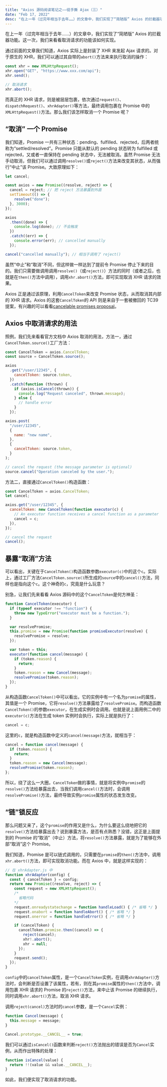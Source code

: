 ```yaml
---
title: "Axios 源码阅读笔记之——徒手撕 Ajax（三）"
date: "Feb 17, 2022"
desc: "在上一年（过完年相当于去年……）的文章中，我们实现了“简陋版” Axios 的拦截器功能。这一次，我们来看看取消请求的功能该如何实现。"
---
```


在上一年（过完年相当于去年……）的文章中，我们实现了“简陋版” Axios 的拦截器功能。这一次，我们来看看取消请求的功能该如何实现。

通过前面的文章我们知道，Axios 实际上是封装了 XHR 来发起 Ajax 请求的。对于原生的 XHR，我们可以通过其自带的`abort()`方法来来执行取消的操作：

```js
const xhr = new XMLHttpRequest();
xhr.open("GET", "https://www.xxx.com/api");
xhr.send();

// 取消请求
xhr.abort();
```

而真正的 XHR 请求，则是被层层包裹，依次通过`request()`、`dispatchRequest()`、`xhrAdapter()`等方法，最终调用包裹在 Promise 中的`XMLHttpRequest()`方法。那么我们该怎样取消一个 Promise 呢？

## “取消” 一个 Promise

我们知道，Promise 一共有三种状态：pending、fulfilled、rejected，后两者统称为“settled/resolved”。Promise 只能从默认的 pending 状态转为 fulfilled 或 rejected，又或者一直保持在 pending 状态中，无法被取消。虽然 Promise 无法手动取消，但我们可以通过调用`resolve()`或`reject()`方法来改变其状态，从而强行“中止”该 Promise。大致原理如下：

```js
let cancel;

const axios = new Promise((resolve, reject) => {
  cancel = reject; // 把 reject 方法暴露到外面
  setTimeout(() => {
    resolve("done");
  }, 3000);
});

axios
  .then((done) => {
    console.log(done); // 不会触发
  })
  .catch((err) => {
    console.error(err); // cancelled manually
  });

cancel("cancelled manually"); // 相当于调用了 reject()
```

虽然“中止”和“取消”不同，但这样做一样达到了提前令 Promise 停止下来的目的。我们只需要做调用调用`resolve()`（或`reject()`）方法的同时（或者之后，也就是在`then()`方法中调用），调用`xhr.abort()`方法，即可实现取消 XHR 请求的效果。

Axios 正是通过该原理，利用`CancelToken`来改变 Promise 状态，从而取消其内部的 XHR 请求。Axios 的这套`CancelToken`的 API 则是来自于一套被撤回的 TC39 提案，有兴趣的可以看看[cancelable promises proposal](https://github.com/tc39/proposal-cancelable-promises)。

## Axios 中取消请求的用法

照例，我们先来看看官方文档中 Axios 取消的用法，方法一，通过`CancelToken.source()`工厂方法：

```js
const CancelToken = axios.CancelToken;
const source = CancelToken.source();

axios
  .get("/user/12345", {
    cancelToken: source.token,
  })
  .catch(function (thrown) {
    if (axios.isCancel(thrown)) {
      console.log("Request canceled", thrown.message);
    } else {
      // handle error
    }
  });

axios.post(
  "/user/12345",
  {
    name: "new name",
  },
  {
    cancelToken: source.token,
  }
);

// cancel the request (the message parameter is optional)
source.cancel("Operation canceled by the user.");
```

方法二，直接通过`CancelToken()`构造函数：

```js
const CancelToken = axios.CancelToken;
let cancel;

axios.get("/user/12345", {
  cancelToken: new CancelToken(function executor(c) {
    // An executor function receives a cancel function as a parameter
    cancel = c;
  }),
});

// cancel the request
cancel();
```

## 暴露“取消”方法

可以看出，关键在于`CancelToken()`构造函数参数`executor(c)`中的这个`c`。实际上，通过工厂方法`CancelToken.source()`所生成的`source`中的`cancel()`方法，同样也是指向这个`c`。这个神奇的`c`，究竟是什么玩意？

别急，让我们先来看看 Axios 源码中的这个`CancelToken`是何方神圣：

```js
function CancelToken(executor) {
  if (typeof executor !== "function") {
    throw new TypeError("executor must be a function.");
  }

  var resolvePromise;
  this.promise = new Promise(function promiseExecutor(resolve) {
    resolvePromise = resolve;
  });

  var token = this;
  executor(function cancel(message) {
    if (token.reason) {
      return;
    }
    token.reason = new Cancel(message);
    resolvePromise(token.reason);
  });
}
```

从构造函数`CancelToken()`中可以看出，它的实例中有一个名为`promise`的属性，其值是一个 Promise，它将`resolve()`方法暴露给了`resolvePromise`。而构造函数`CancelToken()`的参数`executor`，在生成实例时会调用。也就是说上面用例二中的`executor(c)`方法在生成 token 实例时会执行，实际上就是执行了：

```js
cancel = c;
```

这里的`c`，就是构造函数中定义的`cancel(message)`方法，就相当于：

```js
cancel = function cancel(message) {
  if (token.reason) {
    return;
  }
  token.reason = new Cancel(message);
  resolvePromise(token.reason);
};
```

所以，绕了这么一大圈，`CancelToken`做的事情，就是将实例中`promise`的`resolve()`方法给暴露出去，当我们调用`cancel()`方法时，会调用`resolvePromise()`方法，最终导致实例`promise`属性的状态发生改变。

## “链”锁反应

那么问题又来了，这个`promise`的作用又是什么，为什么要这么绕地把它的`resolve()`方法给暴露出去？说到暴露方法，是否有点熟悉？没错，这正是上面提到的 Promise 的“取消”（中止）方法，将`resolve()`方法暴露，就是为了能够在外部“取消”这个 Promise。

我们知道，Promise 是可以链式调用的，只需要在`promise`的`then()`方法中，调用`xhr.abort()`方法，即可实现取消功能。而在 Axios 中，就是这样实现的：

```js
// 在 xhrAdapter.js 中
function xhrAdapter(config) {
  const { cancelToken } = config;
  return new Promise((resolve, reject) => {
    const request = new XMLHttpRequest();
    /*
      省略代码
    */
    request.onreadystatechange = function handleLoad() { /* 省略 */ }
    request.onabort = function handleAbort() { /* 省略 */ }
    request.onerror = function handleError() { /* 省略 */ }

    if (cancelToken) {
      cancelToken.promise.then((cancel) => {
        reject(cancel);
        xhr!.abort();
        xhr = null;
      });
    }
    request.send();
  });
}
```

`config`中的`cancelToken`属性，是一个`CancelToken`实例，在调用`xhrAdapter()`方法时，会判断是否设置了该属性，若有，则在其`promise`属性的`then()`方法中，调用包裹 XHR 请求的 Promise 的`reject()`方法，来中止该 Promise 的继续执行，同时调用`xhr.abort()`方法，取消 XHR 请求。

调用`reject(cancel)`方法时的`cancel`参数，是一个`Cancel`实例：

```js
function Cancel(message) {
  this.message = message;
}

Cancel.prototype.__CANCEL__ = true;
```

我们可以通过`isCancel()`函数来判断`reject()`方法抛出的错误是否为`Cancel`实例，从而作出特殊的处理：

```js
function isCancel(value) {
  return !!(value && value.__CANCEL__);
}
```

如此，我们便实现了取消请求的功能。
